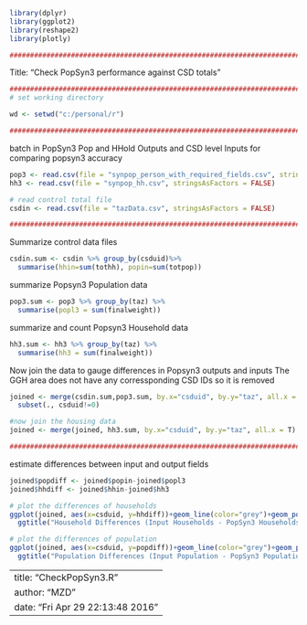 
```r
library(dplyr)
library(ggplot2)
library(reshape2)
library(plotly)

#############################################################################################
```

Title: "Check PopSyn3 performance against CSD totals"

```r
#############################################################################################
# set working directory

wd <- setwd("c:/personal/r")

##############################################################################################
```

batch in PopSyn3 Pop and HHold Outputs and CSD level Inputs
for comparing popsyn3 accuracy

```r
pop3 <- read.csv(file = "synpop_person_with_required_fields.csv", stringsAsFactors = FALSE)
hh3 <- read.csv(file = "synpop_hh.csv", stringsAsFactors = FALSE)

# read control total file
csdin <- read.csv(file = "tazData.csv", stringsAsFactors = FALSE)

##############################################################################################
```

Summarize control data files

```r
csdin.sum <- csdin %>% group_by(csduid)%>% 
  summarise(hhin=sum(tothh), popin=sum(totpop))
```

summarize Popsyn3 Population data

```r
pop3.sum <- pop3 %>% group_by(taz) %>%
  summarise(popl3 = sum(finalweight))
```

summarize and count Popsyn3 Household data

```r
hh3.sum <- hh3 %>% group_by(taz) %>%
  summarise(hh3 = sum(finalweight))
```

Now join the data to gauge differences in Popsyn3 outputs and inputs
The GGH area does not have any corressponding CSD IDs so it is removed

```r
joined <- merge(csdin.sum,pop3.sum, by.x="csduid", by.y="taz", all.x = T) %>% 
  subset(., csduid!=0)

#now join the housing data
joined <- merge(joined, hh3.sum, by.x="csduid", by.y="taz", all.x = T)

##############################################################################################
```

estimate differences between input and output fields

```r
joined$popdiff <- joined$popin-joined$popl3
joined$hhdiff <- joined$hhin-joined$hh3

# plot the differences of households
ggplot(joined, aes(x=csduid, y=hhdiff))+geom_line(color="grey")+geom_point(color="red")+
  ggtitle("Household Differences (Input Households - PopSyn3 Households)")

# plot the differences of population
ggplot(joined, aes(x=csduid, y=popdiff))+geom_line(color="grey")+geom_point(color="red")+
  ggtitle("Population Differences (Input Population - PopSyn3 Population)")
```


---
title: "CheckPopSyn3.R"
author: "MZD"
date: "Fri Apr 29 22:13:48 2016"
---
